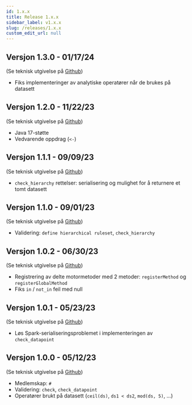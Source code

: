 ```yaml
---
id: 1.x.x
title: Release 1.x.x
sidebar_label: v1.x.x
slug: /releases/1.x.x
custom_edit_url: null
---
```


## Versjon 1.3.0 - 01/17/24

(Se teknisk utgivelse på [Github](https://github.com/InseeFr/Trevas/releases/tag/v1.3.0))

- Fiks implementeringer av analytiske operatører når de brukes på datasett

## Versjon 1.2.0 - 11/22/23

(Se teknisk utgivelse på [Github](https://github.com/InseeFr/Trevas/releases/tag/v1.2.0))

- Java 17-støtte
- Vedvarende oppdrag (`<-`)

## Versjon 1.1.1 - 09/09/23

(Se teknisk utgivelse på [Github](https://github.com/InseeFr/Trevas/releases/tag/v1.1.1))

- `check_hierarchy` rettelser: serialisering og mulighet for å returnere et tomt datasett

## Versjon 1.1.0 - 09/01/23

(Se teknisk utgivelse på [Github](https://github.com/InseeFr/Trevas/releases/tag/v1.1.0))

- Validering: `define hierarchical ruleset`, `check_hierarchy`

## Versjon 1.0.2 - 06/30/23

(Se teknisk utgivelse på [Github](https://github.com/InseeFr/Trevas/releases/tag/v1.0.2))

- Registrering av delte motormetoder med 2 metoder: `registerMethod` og `registerGlobalMethod`
- Fiks `in` / `not_in` feil med null

## Versjon 1.0.1 - 05/23/23

(Se teknisk utgivelse på [Github](https://github.com/InseeFr/Trevas/releases/tag/v1.0.1))

- Løs Spark-serialiseringsproblemet i implementeringen av `check_datapoint`

## Versjon 1.0.0 - 05/12/23

(Se teknisk utgivelse på [Github](https://github.com/InseeFr/Trevas/releases/tag/v1.0.0))

- Medlemskap: `#`
- Validering: `check`, `check_datapoint`
- Operatører brukt på datasett (`ceil(ds)`, `ds1 < ds2`, `mod(ds, 5)`, ...)
